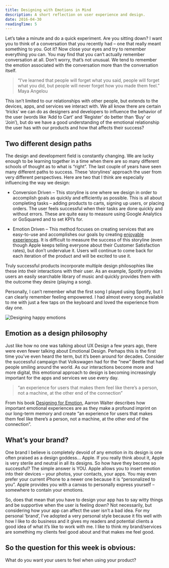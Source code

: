 ```yaml
---
title: Designing with Emotions in Mind
description: A short reflection on user experience and design.
date: 2016-04-30
readingTime: 5
---
```


Let’s take a minute and do a quick experiment. Are you sitting down? I want you to think of a conversation that you recently had &#8211; one that really meant something to you. Got it? Now close your eyes and try to remember everything you can. You may find that you can’t actually remember conversation at all. Don’t worry, that’s not unusual. We tend to remember the emotion associated with the conversation more than the conversation itself.

> “I&#8217;ve learned that people will forget what you said, people will forget what you did, but people will never forget how you made them feel.”<br>Maya Angelou

This isn’t limited to our relationships with other people, but extends to the devices, apps, and services we interact with. We all know there are certain ‘tricks’ we can do as designers and developers to influence the behavior of the user (words like ‘Add to Cart’ and ‘Register’ do better than ‘Buy’ or ‘Join’), but do we have a good understanding of the emotional relationship the user has with our products and how that affects their success?

## Two different design paths

The design and development field is constantly changing. We are lucky enough to be learning together in a time when there are so many different schools of thought as to what is “right”. The last couple of years have seen many different paths to success. These ‘storylines’ approach the user from very different perspectives. Here are two that I think are especially influencing the way we design:

* Conversion Driven &#8211; This storyline is one where we design in order to accomplish goals as quickly and efficiently as possible. This is all about completing tasks &#8211; adding products to carts, signing up users, or placing orders. The user feels successful when their tasks are done quickly and without errors. These are quite easy to measure using Google Analytics or GoSquared and to set KPI’s for.

* Emotion Driven &#8211; This method focuses on creating services that are easy-to-use and accomplishes our goals by creating <a href="/the-extra-effort-for-great-ux/" target="_blank">enjoyable experiences</a>. It is difficult to measure the success of this storyline (even though Apple keeps telling everyone about their Customer Satisfaction rates), but don’t undervalue it. Users will continue to come back for each iteration of the product and will be excited to use it.

Truly successful products incorporate multiple design philosophies like these into their interactions with their user. As an example, Spotify provides users an easily searchable library of music and quickly provides them with the outcome they desire (playing a song).

Personally, I can’t remember what the first song I played using Spotify, but I can clearly remember feeling empowered. I had almost every song available to me with just a few taps on the keyboard and loved the experience from day one.

![Designing happy emotions](image.gif)

## Emotion as a design philosophy

Just like how no one was talking about UX Design a few years ago, there were even fewer talking about Emotional Design. Perhaps this is the first time you’ve even heard the term, but it’s been around for decades. Consider the successful campaign that Volkswagen had for the “new” Beetle that had people smiling around the world. As our interactions become more and more digital, this emotional approach to design is becoming increasingly important for the apps and services we use every day.

> “an experience for users that makes them feel like there’s a person, not a machine, at the other end of the connection”

From his book <a href="https://abookapart.com/products/designing-for-emotion" target="_blank">Designing for Emotion</a>, Aarron Walter describes how important emotional experiences are as they make a profound imprint on our long-term memory and create “an experience for users that makes them feel like there’s a person, not a machine, at the other end of the connection”.

## What&#8217;s your brand?

One brand I believe is completely devoid of any emotion in its design is one often praised as a design goddess… Apple. If you really think about it, Apple is very sterile and neutral in all its designs. So how have they become so successful? The simple answer is YOU. Apple allows you to insert emotion into their devices &#8211; your photos, your contacts, your apps. You may even prefer your current iPhone to a newer one because it is “personalized to you”. Apple provides you with a canvas to personally express yourself &#8211; somewhere to contain your emotions.

So, does that mean that you have to design your app has to say witty things and be supportive when the user is feeling down? Not necessarily, but considering how your app can affect the user isn’t a bad idea. For my personal ‘brand’, I’ve adopted a very personal style because it fits well with how I like to do business and it gives my readers and potential clients a good idea of what it’s like to work with me. I like to think my brand/services are something my clients feel good about and that makes me feel good.

## So the question for this week is obvious:<br>
What do you want your users to feel when using your product?
